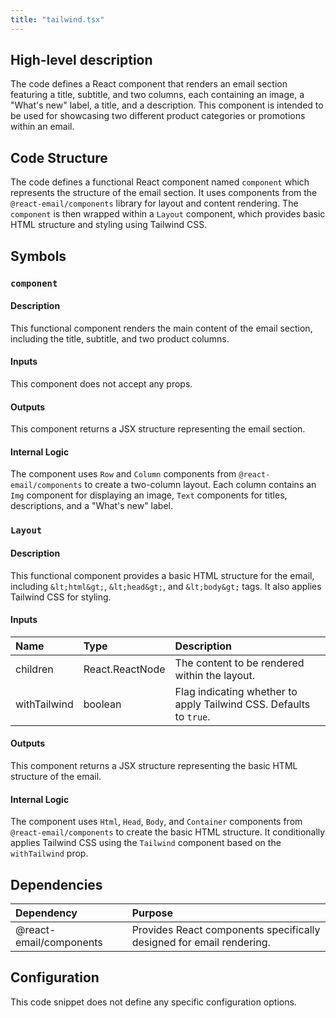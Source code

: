 ```yaml
---
title: "tailwind.tsx"
---
```


## High-level description
The code defines a React component that renders an email section featuring a title, subtitle, and two columns, each containing an image, a "What's new" label, a title, and a description. This component is intended to be used for showcasing two different product categories or promotions within an email.

## Code Structure
The code defines a functional React component named `component` which represents the structure of the email section. It uses components from the `@react-email/components` library for layout and content rendering. The `component` is then wrapped within a `Layout` component, which provides basic HTML structure and styling using Tailwind CSS.

## Symbols

### `component`
#### Description
This functional component renders the main content of the email section, including the title, subtitle, and two product columns.

#### Inputs
This component does not accept any props.

#### Outputs
This component returns a JSX structure representing the email section.

#### Internal Logic
The component uses `Row` and `Column` components from `@react-email/components` to create a two-column layout. Each column contains an `Img` component for displaying an image, `Text` components for titles, descriptions, and a "What's new" label.

### `Layout`
#### Description
This functional component provides a basic HTML structure for the email, including `&lt;html&gt;`, `&lt;head&gt;`, and `&lt;body&gt;` tags. It also applies Tailwind CSS for styling.

#### Inputs
| Name | Type | Description |
|:-----|:-----|:------------|
| children | React.ReactNode | The content to be rendered within the layout. |
| withTailwind | boolean | Flag indicating whether to apply Tailwind CSS. Defaults to `true`. |

#### Outputs
This component returns a JSX structure representing the basic HTML structure of the email.

#### Internal Logic
The component uses `Html`, `Head`, `Body`, and `Container` components from `@react-email/components` to create the basic HTML structure. It conditionally applies Tailwind CSS using the `Tailwind` component based on the `withTailwind` prop.

## Dependencies
| Dependency | Purpose |
|:-----------|:--------|
| @react-email/components | Provides React components specifically designed for email rendering. |

## Configuration
This code snippet does not define any specific configuration options.
